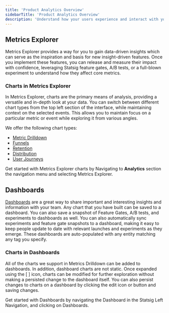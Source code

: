 ```yaml
---
title: 'Product Analytics Overview'
sidebarTitle: 'Product Analytics Overview'
description: 'Understand how your users experience and interact with your product through the analysis of product data'
---
```


## Metrics Explorer

Metrics Explorer provides a way for you to gain data-driven insights which can serve as the inspiration and basis for new insight-driven features. Once you implement these features, you can release and measure their impact with confidence, leveraging Statsig feature gates, A/B tests, or a full-blown experiment to understand how they affect core metrics.

### Charts in Metrics Explorer

In Metrics Explorer, charts are the primary means of analysis, providing a versatile and in-depth look at your data. You can switch between different chart types from the top left section of the interface, while maintaining context on the selected events. This allows you to maintain focus on a particular metric or event while exploring it from various angles.

We offer the following chart types: 

- [Metric Drilldown](/product-analytics/drilldown)
- [Funnels](/product-analytics/funnels)
- [Retention](/product-analytics/retention)
- [Distribution](/product-analytics/distribution)
- [User Journeys](/product-analytics/user-journeys)

Get started with Metrics Explorer charts by Navigating to **Analytics** section the navigation menu and selecting Metrics Explorer. 

## Dashboards

[Dashboards](/product-analytics/dashboards) are a great way to share important and interesting insights and information with your team. Any chart that you have built can be saved to a dashboard. You can also save a snapshot of Feature Gates, A/B tests, and experiments to dashboards as well. You can also automatically sync experiments and feature gate snapshots to a dashboard, making it easy to keep people update to date with relevant launches and experiments as they emerge. These dashboards are auto-populated with any entity matching any tag you specify.  

### Charts in Dashboards

All of the charts we support in Metrics Drilldown can be added to dashboards. In addition, dashboard charts are not static. Once expanded using the [ ] icon, charts can be modified for further exploration without making a persisted change to the dashboard itself. You can also persist changes to charts on a dashboard by clicking the edit icon or button and saving changes. 

Get started with Dashboards by navigating the Dashboard in the Statsig Left Navigation, and clicking on Dashboards.